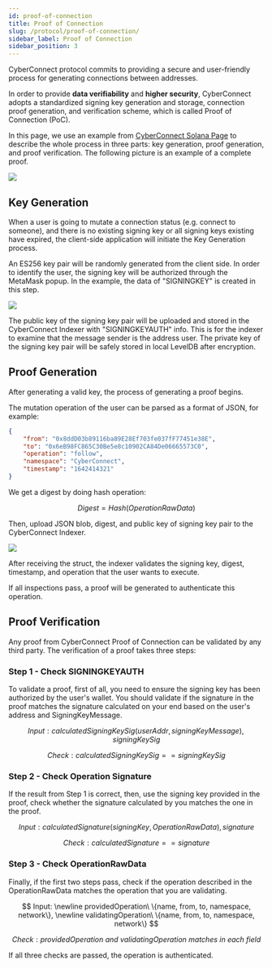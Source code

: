 ```yaml
---
id: proof-of-connection
title: Proof of Connection
slug: /protocol/proof-of-connection/
sidebar_label: Proof of Connection
sidebar_position: 3
---
```


CyberConnect protocol commits to providing a secure and user-friendly process for generating connections between addresses.

In order to provide **data verifiability** and **higher security**, CyberConnect adopts a standardized signing key generation and storage, connection proof generation, and verification scheme, which is called Proof of Connection (PoC).

In this page, we use an example from [CyberConnect Solana Page](http://sol.cyberconnect.me) to describe the whole process in three parts: key generation, proof generation, and proof verification. The following picture is an example of a complete proof.

![](../../static/img/docs/protocol/proof.png)

## Key Generation

When a user is going to mutate a connection status (e.g. connect to someone), and there is no existing signing key or all signing keys existing have expired, the client-side application will initiate the Key Generation process.

An ES256 key pair will be randomly generated from the client side. In order to identify the user, the signing key will be authorized through the MetaMask popup. In the example, the data of "SIGNINGKEY" is created in this step.

![](../../static/img/docs/protocol/proof1.png)

The public key of the signing key pair will be uploaded and stored in the CyberConnect Indexer with "SIGNINGKEYAUTH" info. This is for the indexer to examine that the message sender is the address user. The private key of the signing key pair will be safely stored in local LevelDB after encryption.

## Proof Generation

After generating a valid key, the process of generating a proof begins.

The mutation operation of the user can be parsed as a format of JSON, for example:

```json
{
    "from": "0x8ddD03b89116ba89E28Ef703fe037fF77451e38E",
    "to": "0x6eB98FC865C30Be5e8c10902CA84De06665573C0",
    "operation": "follow",
    "namespace": "CyberConnect",
    "timestamp": "1642414321"
}
```

We get a digest by doing hash operation:

$$
Digest = Hash(OperationRawData)
$$

Then, upload JSON blob, digest, and public key of signing key pair to the CyberConnect Indexer.

![](../../static/img/docs/protocol/proof2.png)

After receiving the struct, the indexer validates the signing key, digest, timestamp, and operation that the user wants to execute.

If all inspections pass, a proof will be generated to authenticate this operation.

## Proof Verification

Any proof from CyberConnect Proof of Connection can be validated by any third party. The verification of a proof takes three steps:

### Step 1 - Check SIGNINGKEYAUTH

To validate a proof, first of all, you need to ensure the signing key has been authorized by the user's wallet. You should validate if the signature in the proof matches the signature calculated on your end based on the user's address and SigningKeyMessage.

$$
Input: calculatedSigningKeySig(userAddr, signingKeyMessage), signingKeySig
$$

$$
Check: calculatedSigningKeySig == signingKeySig
$$

### Step 2 - Check Operation Signature

If the result from Step 1 is correct, then, use the signing key provided in the proof, check whether the signature calculated by you matches the one in the proof.

$$
Input: calculatedSignature(signingKey, OperationRawData), signature
$$

$$
Check: calculatedSignature == signature
$$

### Step 3 - Check OperationRawData

Finally, if the first two steps pass, check if the operation described in the OperationRawData matches the operation that you are validating.

$$
Input: \newline providedOperation\ \{name, from, to, namespace, network\}, \newline validatingOperation\ \{name, from, to, namespace, network\}
$$

$$
Check: providedOperation\ and\ validatingOperation\ matches\ in\ each\ field
$$

If all three checks are passed, the operation is authenticated.
